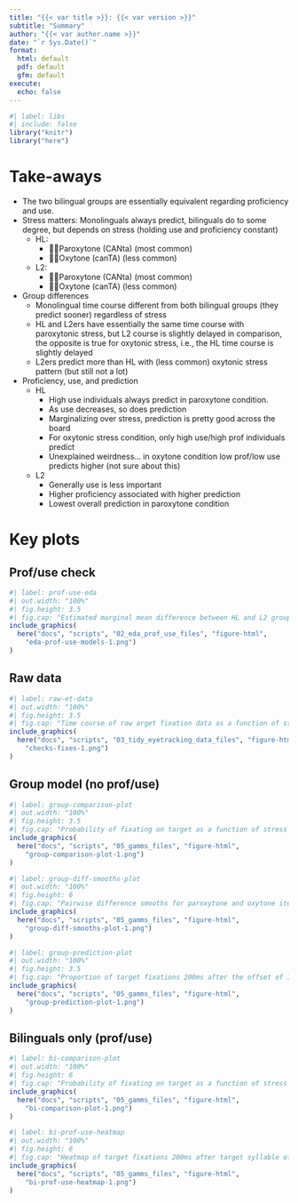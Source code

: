 ```yaml
---
title: "{{< var title >}}: {{< var version >}}"
subtitle: "Summary"
author: "{{< var author.name >}}"
date: "`r Sys.Date()`"
format:
  html: default
  pdf: default
  gfm: default
execute:
  echo: false
---
```


```r
#| label: libs
#| include: false
library("knitr")
library("here")
```


# Take-aways

- The two bilingual groups are essentially equivalent regarding proficiency and use.
- Stress matters: Monolinguals always predict, bilinguals do to some degree, but depends on stress (holding use and proficiency constant)
  - HL: 
    - 👍🏽Paroxytone (CANta) (most common)
    - 👎🏽Oxytone (canTA) (less common)
  - L2: 
    - 👍🏻Paroxytone (CANta) (most common)
    - 👍🏻Oxytone (canTA) (less common)
- Group differences
  - Monolingual time course different from both bilingual groups (they predict sooner) regardless of stress
  - HL and L2ers have essentially the same time course with paroxytonic stress, but L2 course is slightly delayed in comparison, the opposite is true for oxytonic stress, i.e., the HL time course is slightly delayed
  - L2ers predict more than HL with (less common) oxytonic stress pattern (but still not a lot)
- Proficiency, use, and prediction
  - HL
    - High use individuals always predict in paroxytone condition. 
    - As use decreases, so does prediction
    - Marginalizing over stress, prediction is pretty good across the board
    - For oxytonic stress condition, only high use/high prof individuals predict
    - Unexplained weirdness... in oxytone condition low prof/low use predicts higher (not sure about this)
  - L2
    - Generally use is less important
    - Higher proficiency associated with higher prediction
    - Lowest overall prediction in paroxytone condition

# Key plots

## Prof/use check

```r
#| label: prof-use-eda
#| out.width: "100%"
#| fig.height: 3.5
#| fig.cap: "Estimated marginal mean difference between HL and L2 groups for standardized *use* and *proficiency*. The blue vertical bar represents a region of practical equivalence (ROPE) of &pm;0.1."
include_graphics(
  here("docs", "scripts", "02_eda_prof_use_files", "figure-html", 
    "eda-prof-use-models-1.png")
)
```

## Raw data

```r
#| label: raw-et-data
#| out.width: "100%"
#| fig.height: 3.5
#| fig.cap: "Time course of raw arget fixation data as a function of stress condition (paroxytone, oxytone) for monolingual, HL, and L2 groups. Transparent ribbons represent 99% bootstrapped condifence intervals."
include_graphics(
  here("docs", "scripts", "03_tidy_eyetracking_data_files", "figure-html", 
    "checks-fixes-1.png")
)
```

## Group model (no prof/use)

```r
#| label: group-comparison-plot
#| out.width: "100%"
#| fig.height: 3.5
#| fig.cap: "Probability of fixating on target as a function of stress for all three groups. The time course is centered around the target syllable offset (point 0). Vertical lines represent 200ms after target syllable offset. Lines represent group trajectories plus 95%, 80%, and 50% credible intervals."
include_graphics(
  here("docs", "scripts", "05_gamms_files", "figure-html", 
    "group-comparison-plot-1.png")
)
```

```r
#| label: group-diff-smooths-plot
#| out.width: "100%"
#| fig.height: 6
#| fig.cap: "Pairwise difference smooths for paroxytone and oxytone items. From dark to light, colors represent 95%, 80%, 70%, 60%, 50%, 35% and 10% credible intervals."
include_graphics(
  here("docs", "scripts", "05_gamms_files", "figure-html", 
    "group-diff-smooths-plot-1.png")
)
```

```r
#| label: group-prediction-plot
#| out.width: "100%"
#| fig.height: 3.5
#| fig.cap: "Proportion of target fixations 200ms after the offset of 1st syllable for monolinguals, heritage learners, and L2 learners in paroxytone (*CANto*) and oxytone (*canTO*) conditions. The vertical dotted line marks chance (50%) surrounded by a &pm;1% region of practical equivalence (ROPE). Density mass of the posterior distribution that falls within the ROPE is discolored (pinkish)."
include_graphics(
  here("docs", "scripts", "05_gamms_files", "figure-html", 
    "group-prediction-plot-1.png")
)
```

## Bilinguals only (prof/use)

```r
#| label: bi-comparison-plot
#| out.width: "100%"
#| fig.height: 6
#| fig.cap: "Probability of fixating on target as a function of stress for the bilingual groups. The time course is centered around the target syllable offset (point 0). Vertical lines represent 200ms after target syllable offset. Lines represent paroxytone ('CANta', green) and oxytone ('canTO', orange) conditions plus 95%, 80%, and 50% credible intervals. Pairwise difference smooths for paroxytone and oxytone items. From dark to light, colors represent 95%, 80%, 70%, 60%, 50%, 35% and 10% credible intervals."
include_graphics(
  here("docs", "scripts", "05_gamms_files", "figure-html", 
    "bi-comparison-plot-1.png")
)
```

```r
#| label: bi-prof-use-heatmap
#| out.width: "100%"
#| fig.height: 6
#| fig.cap: "Heatmap of target fixations 200ms after target syllable offset. The heatmap illustrates the conditional effects of normalized proficiency and use scores for the bilingual groups. The top rows illustrate model estimate for the paroxytone condtion, the middle rows marginalize over stress conditions, and the bottom rows represent model estimate for the oxytone condition."
include_graphics(
  here("docs", "scripts", "05_gamms_files", "figure-html", 
    "bi-prof-use-heatmap-1.png")
)
```
